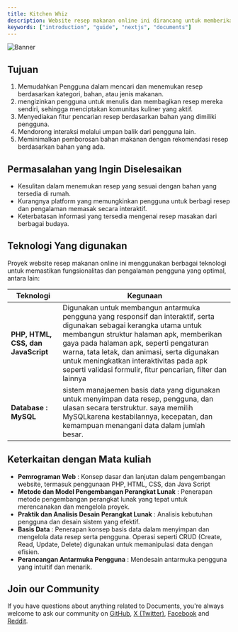 ```yaml
---
title: Kitchen Whiz
description: Website resep makanan online ini dirancang untuk memberikan solusi praktis bagi pengguna dalam menemukan, membagikan, dan mempelajari berbagai resep masakan. Dengan tutorial langkah demi langkah, pengguna dapat lebih mudah belajar memasak dan menghemat waktu. Fitur utama seperti pencarian resep berdasarkan bahan membantu pengguna menemukan menu yang sesuai dengan bahan yang tersedia di rumah. Selain itu, kategori resep yang mencakup masakan Nusantara, Western, Korean, Japan, Indian, dan Dessert memudahkan pengguna dalam menelusuri resep sesuai preferensi kuliner mereka.
keywords: ["introduction", "guide", "nextjs", "documents"]
---
```


![Banner](/images/kitchen.png "Documents")

## Tujuan

1. Memudahkan Pengguna dalam mencari dan menemukan resep berdasarkan kategori, bahan, atau jenis makanan.
2. mengizinkan pengguna untuk menulis dan membagikan resep mereka sendiri, sehingga menciptakan komunitas kuliner yang aktif.
3. Menyediakan fitur pencarian resep berdasarkan bahan yang dimiliki pengguna.
4. Mendorong interaksi melalui umpan balik dari pengguna lain.
5. Meminimalkan pemborosan bahan makanan dengan rekomendasi resep berdasarkan bahan yang ada.

## Permasalahan yang Ingin Diselesaikan

  - Kesulitan dalam menemukan resep yang sesuai dengan bahan yang tersedia di rumah.
  - Kurangnya platform yang memungkinkan pengguna untuk berbagi resep dan pengalaman memasak secara interaktif.
  - Keterbatasan informasi yang tersedia mengenai resep masakan dari berbagai budaya.

## Teknologi Yang digunakan

Proyek website resep makanan online ini menggunakan berbagai teknologi untuk memastikan fungsionalitas dan pengalaman pengguna yang optimal, antara lain:

| Teknologi                            | Kegunaan                                                                                                                                                                                                                                                                                                                                                                         |
|--------------------------------------|----------------------------------------------------------------------------------------------------------------------------------------------------------------------------------------------------------------------------------------------------------------------------------------------------------------------------------------------------------------------------------|
| **PHP, HTML, CSS, dan JavaScript**   | Digunakan untuk membangun antarmuka pengguna yang responsif dan interaktif, serta digunakan sebagai kerangka utama untuk membangun struktur halaman apk, memberikan gaya pada halaman apk, seperti pengaturan warna, tata letak, dan animasi, serta digunakan untuk meningkatkan interaktivitas pada apk seperti validasi formulir, fitur pencarian, filter dan lainnya          |
| **Database : MySQL**                 | sistem manajaemen basis data yang digunakan untuk menyimpan data resep, pengguna, dan ulasan secara terstruktur. saya memilih MySQLkarena kestabilannya, kecepatan, dan kemampuan menangani data dalam jumlah besar.                                                                                                                                                             |

## Keterkaitan dengan Mata kuliah 

- **Pemrograman Web** : Konsep dasar dan lanjutan dalam pengembangan website, termasuk penggunaan PHP, HTML, CSS, dan Java Script
- **Metode dan Model Pengembangan Perangkat Lunak** : Penerapan metode pengembangan perangkat lunak yang tepat untuk merencanakan dan mengelola proyek.
- **Praktik dan Analisis Desain Perangkat Lunak** :  Analisis kebutuhan pengguna dan desain sistem yang efektif.
- **Basis Data** : Penerapan konsep basis data dalam menyimpan dan mengelola data resep serta pengguna. Operasi seperti CRUD (Create, Read, Update, Delete) digunakan untuk memanipulasi data dengan efisien.
- **Perancangan Antarmuka Pengguna** : Mendesain antarmuka pengguna yang intuitif dan menarik.

## Join our Community

If you have questions about anything related to Documents, you're always welcome to ask our community on [GitHub](https://github.com/rubixvi/rubix-documents), [X (Twitter)](https://x.com/rubixstory), [Facebook](https://www.facebook.com/rubixstudios) 
and [Reddit](https://www.reddit.com/r/RubixStudios/).

